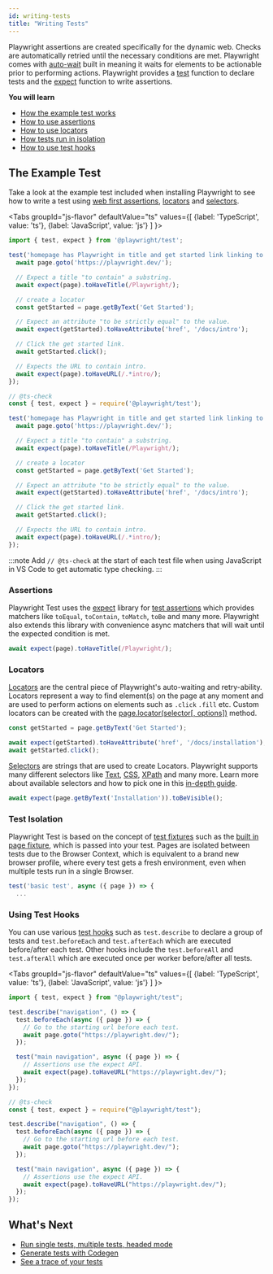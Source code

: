 ```yaml
---
id: writing-tests
title: "Writing Tests"
---
```


Playwright assertions are created specifically for the dynamic web. Checks are automatically retried until the necessary conditions are met. Playwright comes with [auto-wait](./actionability.mdx) built in meaning it waits for elements to be actionable prior to performing actions. Playwright provides a [test](./api/class-test.mdx) function to declare tests and the [expect](https://jestjs.io/docs/expect) function to write assertions.

**You will learn**
- [How the example test works](/writing-tests.mdx#the-example-test)
- [How to use assertions](/writing-tests.mdx#assertions)
- [How to use locators](/writing-tests.mdx#locators)
- [How tests run in isolation](/writing-tests.mdx#test-isolation)
- [How to use test hooks](/writing-tests.mdx#using-test-hooks)

## The Example Test

Take a look at the example test included when installing Playwright to see how to write a test using [web first assertions](/test-assertions.mdx), [locators](/locators.mdx) and [selectors](/selectors.mdx).

<Tabs
  groupId="js-flavor"
  defaultValue="ts"
  values={[
    {label: 'TypeScript', value: 'ts'},
    {label: 'JavaScript', value: 'js'}
  ]
}>
<TabItem value="ts">

```js
import { test, expect } from '@playwright/test';

test('homepage has Playwright in title and get started link linking to the intro page', async ({ page }) => {
  await page.goto('https://playwright.dev/');

  // Expect a title "to contain" a substring.
  await expect(page).toHaveTitle(/Playwright/);

  // create a locator
  const getStarted = page.getByText('Get Started');

  // Expect an attribute "to be strictly equal" to the value.
  await expect(getStarted).toHaveAttribute('href', '/docs/intro');

  // Click the get started link.
  await getStarted.click();

  // Expects the URL to contain intro.
  await expect(page).toHaveURL(/.*intro/);
});
```

</TabItem>
<TabItem value="js">

```js
// @ts-check
const { test, expect } = require('@playwright/test');

test('homepage has Playwright in title and get started link linking to the intro page', async ({ page }) => {
  await page.goto('https://playwright.dev/');

  // Expect a title "to contain" a substring.
  await expect(page).toHaveTitle(/Playwright/);

  // create a locator
  const getStarted = page.getByText('Get Started');

  // Expect an attribute "to be strictly equal" to the value.
  await expect(getStarted).toHaveAttribute('href', '/docs/intro');

  // Click the get started link.
  await getStarted.click();

  // Expects the URL to contain intro.
  await expect(page).toHaveURL(/.*intro/);
});
```

</TabItem>
</Tabs>

:::note
Add `// @ts-check` at the start of each test file when using JavaScript in VS Code to get automatic type checking.
:::

### Assertions

Playwright Test uses the [expect](https://jestjs.io/docs/expect) library for [test assertions](./test-assertions.mdx) which provides matchers like `toEqual`, `toContain`, `toMatch`, `toBe` and many more. Playwright also extends this library with convenience async matchers that will wait until the expected condition is met.

```js
await expect(page).toHaveTitle(/Playwright/);
```

### Locators

[Locators](./locators.mdx) are the central piece of Playwright's auto-waiting and retry-ability. Locators represent a way to find element(s) on the page at any moment and are used to perform actions on elements such as `.click` `.fill` etc. Custom locators can be created with the [page.locator(selector[, options])](/api/class-page.mdx#page-locator) method.

```js
const getStarted = page.getByText('Get Started');

await expect(getStarted).toHaveAttribute('href', '/docs/installation');
await getStarted.click();
```

[Selectors](./selectors.mdx) are strings that are used to create Locators. Playwright supports many different selectors like [Text](./selectors.mdx#text-selector), [CSS](./selectors.mdx#css-selector), [XPath](./selectors.mdx#xpath-selectors) and many more. Learn more about available selectors and how to pick one in this [in-depth guide](./selectors.mdx).

```js
await expect(page.getByText('Installation')).toBeVisible();
```

### Test Isolation

Playwright Test is based on the concept of [test fixtures](./test-fixtures.mdx) such as the [built in page fixture](./test-fixtures#built-in-fixtures), which is passed into your test. Pages are isolated between tests due to the Browser Context, which is equivalent to a brand new browser profile, where every test gets a fresh environment, even when multiple tests run in a single Browser.

```js
test('basic test', async ({ page }) => {
  ...
```

### Using Test Hooks

You can use various [test hooks](./api/class-test.mdx) such as `test.describe` to declare a group of tests and `test.beforeEach` and `test.afterEach` which are executed before/after each test. Other hooks include the `test.beforeAll` and `test.afterAll` which are executed once per worker before/after all tests.

<Tabs
  groupId="js-flavor"
  defaultValue="ts"
  values={[
    {label: 'TypeScript', value: 'ts'},
    {label: 'JavaScript', value: 'js'}
  ]
}>
<TabItem value="ts">

```js
import { test, expect } from "@playwright/test";

test.describe("navigation", () => {
  test.beforeEach(async ({ page }) => {
    // Go to the starting url before each test.
    await page.goto("https://playwright.dev/");
  });

  test("main navigation", async ({ page }) => {
    // Assertions use the expect API.
    await expect(page).toHaveURL("https://playwright.dev/");
  });
});
```

</TabItem>
<TabItem value="js">

```js
// @ts-check
const { test, expect } = require("@playwright/test");

test.describe("navigation", () => {
  test.beforeEach(async ({ page }) => {
    // Go to the starting url before each test.
    await page.goto("https://playwright.dev/");
  });

  test("main navigation", async ({ page }) => {
    // Assertions use the expect API.
    await expect(page).toHaveURL("https://playwright.dev/");
  });
});
```

</TabItem>
</Tabs>

## What's Next
- [Run single tests, multiple tests, headed mode](./running-tests.mdx)
- [Generate tests with Codegen](./codegen-intro.mdx)
- [See a trace of your tests](./trace-viewer-intro.mdx)

[Accessibility]: /api/class-accessibility.mdx "Accessibility"
[Android]: /api/class-android.mdx "Android"
[AndroidDevice]: /api/class-androiddevice.mdx "AndroidDevice"
[AndroidInput]: /api/class-androidinput.mdx "AndroidInput"
[AndroidSocket]: /api/class-androidsocket.mdx "AndroidSocket"
[AndroidWebView]: /api/class-androidwebview.mdx "AndroidWebView"
[APIRequest]: /api/class-apirequest.mdx "APIRequest"
[APIRequestContext]: /api/class-apirequestcontext.mdx "APIRequestContext"
[APIResponse]: /api/class-apiresponse.mdx "APIResponse"
[APIResponseAssertions]: /test-assertions.mdx "APIResponseAssertions"
[Browser]: /api/class-browser.mdx "Browser"
[BrowserContext]: /api/class-browsercontext.mdx "BrowserContext"
[BrowserServer]: /api/class-browserserver.mdx "BrowserServer"
[BrowserType]: /api/class-browsertype.mdx "BrowserType"
[CDPSession]: /api/class-cdpsession.mdx "CDPSession"
[ConsoleMessage]: /api/class-consolemessage.mdx "ConsoleMessage"
[Coverage]: /api/class-coverage.mdx "Coverage"
[Dialog]: /api/class-dialog.mdx "Dialog"
[Download]: /api/class-download.mdx "Download"
[Electron]: /api/class-electron.mdx "Electron"
[ElectronApplication]: /api/class-electronapplication.mdx "ElectronApplication"
[ElementHandle]: /api/class-elementhandle.mdx "ElementHandle"
[FileChooser]: /api/class-filechooser.mdx "FileChooser"
[Frame]: /api/class-frame.mdx "Frame"
[FrameLocator]: /api/class-framelocator.mdx "FrameLocator"
[JSHandle]: /api/class-jshandle.mdx "JSHandle"
[Keyboard]: /api/class-keyboard.mdx "Keyboard"
[Locator]: /api/class-locator.mdx "Locator"
[LocatorAssertions]: /test-assertions.mdx "LocatorAssertions"
[Logger]: /api/class-logger.mdx "Logger"
[Mouse]: /api/class-mouse.mdx "Mouse"
[Page]: /api/class-page.mdx "Page"
[PageAssertions]: /test-assertions.mdx "PageAssertions"
[Playwright]: /api/class-playwright.mdx "Playwright"
[PlaywrightAssertions]: /test-assertions.mdx "PlaywrightAssertions"
[Request]: /api/class-request.mdx "Request"
[Response]: /api/class-response.mdx "Response"
[Route]: /api/class-route.mdx "Route"
[ScreenshotAssertions]: /test-assertions.mdx "ScreenshotAssertions"
[Selectors]: /api/class-selectors.mdx "Selectors"
[TimeoutError]: /api/class-timeouterror.mdx "TimeoutError"
[Touchscreen]: /api/class-touchscreen.mdx "Touchscreen"
[Tracing]: /api/class-tracing.mdx "Tracing"
[Video]: /api/class-video.mdx "Video"
[WebSocket]: /api/class-websocket.mdx "WebSocket"
[Worker]: /api/class-worker.mdx "Worker"
[Fixtures]: /api/class-fixtures.mdx "Fixtures"
[Test]: /api/class-test.mdx "Test"
[TestConfig]: /api/class-testconfig.mdx "TestConfig"
[TestError]: /api/class-testerror.mdx "TestError"
[TestInfo]: /api/class-testinfo.mdx "TestInfo"
[TestOptions]: /api/class-testoptions.mdx "TestOptions"
[TestProject]: /api/class-testproject.mdx "TestProject"
[WorkerInfo]: /api/class-workerinfo.mdx "WorkerInfo"
[Location]: /api/class-location.mdx "Location"
[Reporter]: /api/class-reporter.mdx "Reporter"
[Suite]: /api/class-suite.mdx "Suite"
[TestCase]: /api/class-testcase.mdx "TestCase"
[TestResult]: /api/class-testresult.mdx "TestResult"
[TestStep]: /api/class-teststep.mdx "TestStep"
[Element]: https://developer.mozilla.org/en-US/docs/Web/API/element "Element"
[EvaluationArgument]: /evaluating.mdx#evaluation-argument "EvaluationArgument"
[Promise]: https://developer.mozilla.org/en-US/docs/Web/JavaScript/Reference/Global_Objects/Promise "Promise"
[iterator]: https://developer.mozilla.org/en-US/docs/Web/JavaScript/Reference/Iteration_protocols "Iterator"
[origin]: https://developer.mozilla.org/en-US/docs/Glossary/Origin "Origin"
[selector]: https://developer.mozilla.org/en-US/docs/Web/CSS/CSS_Selectors "selector"
[Serializable]: https://developer.mozilla.org/en-US/docs/Web/JavaScript/Reference/Global_Objects/JSON/stringify#Description "Serializable"
[UIEvent.detail]: https://developer.mozilla.org/en-US/docs/Web/API/UIEvent/detail "UIEvent.detail"
[UnixTime]: https://en.wikipedia.org/wiki/Unix_time "Unix Time"
[xpath]: https://developer.mozilla.org/en-US/docs/Web/XPath "xpath"

[Array]: https://developer.mozilla.org/en-US/docs/Web/JavaScript/Reference/Global_Objects/Array "Array"
[boolean]: https://developer.mozilla.org/en-US/docs/Web/JavaScript/Data_structures#Boolean_type "Boolean"
[Buffer]: https://nodejs.org/api/buffer.html#buffer_class_buffer "Buffer"
[ChildProcess]: https://nodejs.org/api/child_process.html "ChildProcess"
[Error]: https://nodejs.org/api/errors.html#errors_class_error "Error"
[EventEmitter]: https://nodejs.org/api/events.html#events_class_eventemitter "EventEmitter"
[function]: https://developer.mozilla.org/en-US/docs/Web/JavaScript/Reference/Global_Objects/Function "Function"
[Map]: https://developer.mozilla.org/en-US/docs/Web/JavaScript/Reference/Global_Objects/Map "Map"
[null]: https://developer.mozilla.org/en-US/docs/Web/JavaScript/Reference/Global_Objects/null "null"
[number]: https://developer.mozilla.org/en-US/docs/Web/JavaScript/Data_structures#Number_type "Number"
[Object]: https://developer.mozilla.org/en-US/docs/Web/JavaScript/Reference/Global_Objects/Object "Object"
[Promise]: https://developer.mozilla.org/en-US/docs/Web/JavaScript/Reference/Global_Objects/Promise "Promise"
[Readable]: https://nodejs.org/api/stream.html#stream_class_stream_readable "Readable"
[RegExp]: https://developer.mozilla.org/en-US/docs/Web/JavaScript/Reference/Global_Objects/RegExp "RegExp"
[string]: https://developer.mozilla.org/en-US/docs/Web/JavaScript/Data_structures#String_type "string"
[void]: https://developer.mozilla.org/en-US/docs/Web/JavaScript/Reference/Global_Objects/undefined "void"
[URL]: https://nodejs.org/api/url.html "URL"

[all available image tags]: https://mcr.microsoft.com/en-us/product/playwright/about "all available image tags"
[Docker Hub]: https://hub.docker.com/_/microsoft-playwright "Docker Hub"
[Dockerfile.focal]: https://github.com/microsoft/playwright/blob/main/utils/docker/Dockerfile.focal "Dockerfile.focal"
